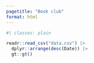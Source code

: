 ```yaml
---
pagetitle: "Book club"
format: html
---
```


```r
#| classes: plain

readr::read_csv("data.csv") |> 
  dplyr::arrange(desc(Date)) |> 
  gt::gt()
```
